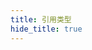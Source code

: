 ```yaml
---
title: 引用类型
hide_title: true
---
```



<FeatureIcon src={javascript} title="引用类型" />
<LinkList
  data={[
    {
      title: "数组",
      link: "/docs/javascript/reference-types/array",
      src: javascript,
    },
    {
      title: "浅复制与深复制",
      link: "/docs/javascript/reference-types/shallowcopy-and-deepcopy",
      src: javascript,
    },
  ]}
/>

